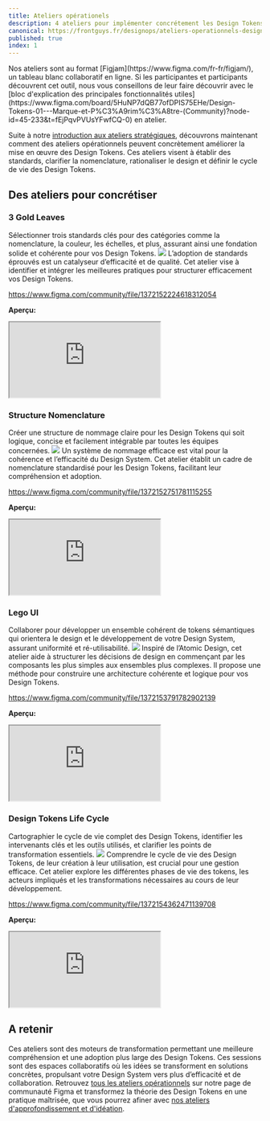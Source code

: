 ```yaml
---
title: Ateliers opérationels
description: 4 ateliers pour implémenter concrétement les Design Tokens
canonical: https://frontguys.fr/designops/ateliers-operationnels-design-tokens/
published: true
index: 1
---
```


<Callout icon="💡" type="info">
  Nos ateliers sont au format [Figjam](https://www.figma.com/fr-fr/figjam/), un tableau blanc collaboratif en ligne.
  Si les participantes et participants découvrent cet outil, nous vous conseillons de leur faire découvrir avec le [bloc d'explication des principales fonctionnalités utiles](https://www.figma.com/board/5HuNP7dQB77ofDPIS75EHe/Design-Tokens-01---Marque-et-P%C3%A9rim%C3%A8tre-(Community)?node-id=45-233&t=fEjPqvPVUsYFwfCQ-0) en atelier.
</Callout>

Suite à notre [introduction aux ateliers stratégiques](/workshops/strategic-workshops/), découvrons maintenant comment des ateliers opérationnels peuvent concrètement améliorer la mise en œuvre des Design Tokens. Ces ateliers visent à établir des standards, clarifier la nomenclature, rationaliser le design et définir le cycle de vie des Design Tokens.

## Des ateliers pour concrétiser

### 3 Gold Leaves

Sélectionner trois standards clés pour des catégories comme la nomenclature, la couleur, les échelles, et plus, assurant ainsi une fondation solide et cohérente pour vos Design Tokens.
![](/workshops/3-gold-leaves.png)
L’adoption de standards éprouvés est un catalyseur d’efficacité et de qualité. Cet atelier vise à identifier et intégrer les meilleures pratiques pour structurer efficacement vos Design Tokens.  

https://www.figma.com/community/file/1372152224618312054

**Aperçu:**
<iframe class="figma-workshop" src="https://embed.figma.com/file/1372152224618312054/hf_embed?community_viewer=true&embed_host=fastma&fuid=958321296977013963&hub_file_id=1372152224618312054&kind=file&viewer=1"></iframe>

### Structure Nomenclature

Créer une structure de nommage claire pour les Design Tokens qui soit logique, concise et facilement intégrable par toutes les équipes concernées.
![](/workshops/tokens-structure-nomenclature.png)
Un système de nommage efficace est vital pour la cohérence et l’efficacité du Design System. Cet atelier établit un cadre de nomenclature standardisé pour les Design Tokens, facilitant leur compréhension et adoption.  

https://www.figma.com/community/file/1372152751781115255

**Aperçu:**
<iframe class="figma-workshop" src="https://embed.figma.com/file/1372152751781115255/hf_embed?community_viewer=true&embed_host=fastma&fuid=958321296977013963&hub_file_id=1372152751781115255&kind=file&viewer=1"></iframe>

### Lego UI

Collaborer pour développer un ensemble cohérent de tokens sémantiques qui orientera le design et le développement de votre Design System, assurant uniformité et ré-utilisabilité.
![](/workshops/lego-ui.png)
Inspiré de l’Atomic Design, cet atelier aide à structurer les décisions de design en commençant par les composants les plus simples aux ensembles plus complexes. Il propose une méthode pour construire une architecture cohérente et logique pour vos Design Tokens.  

https://www.figma.com/community/file/1372153791782902139

**Aperçu:**
<iframe class="figma-workshop" src="https://embed.figma.com/file/1372153791782902139/hf_embed?community_viewer=true&embed_host=fastma&fuid=958321296977013963&hub_file_id=1372153791782902139&kind=file&viewer=1"></iframe>

### Design Tokens Life Cycle

Cartographier le cycle de vie complet des Design Tokens, identifier les intervenants clés et les outils utilisés, et clarifier les points de transformation essentiels.
![](/workshops/design-tokens-lifecycle.png)
Comprendre le cycle de vie des Design Tokens, de leur création à leur utilisation, est crucial pour une gestion efficace. Cet atelier explore les différentes phases de vie des tokens, les acteurs impliqués et les transformations nécessaires au cours de leur développement.  

https://www.figma.com/community/file/1372154362471139708

**Aperçu:**
<iframe class="figma-workshop" src="https://embed.figma.com/file/1372154362471139708/hf_embed?community_viewer=true&embed_host=fastma&fuid=958321296977013963&hub_file_id=1372154362471139708&kind=file&viewer=1"></iframe>

## A retenir

Ces ateliers sont des moteurs de transformation permettant une meilleure compréhension et une adoption plus large des Design Tokens. Ces sessions sont des espaces collaboratifs où les idées se transforment en solutions concrètes, propulsant votre Design System vers plus d’efficacité et de collaboration. Retrouvez [tous les ateliers opérationnels](https://www.figma.com/@frontguys) sur notre page de communauté Figma et transformez la théorie des Design Tokens en une pratique maîtrisée, que vous pourrez afiner avec [nos ateliers d'approfondissement et d'idéation](/workshops/ideation-workshops/).